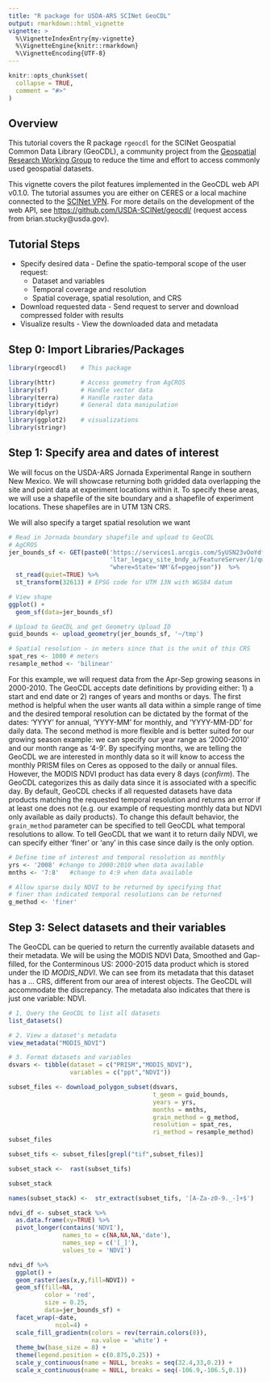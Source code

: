 ```yaml
---
title: "R package for USDA-ARS SCINet GeoCDL"
output: rmarkdown::html_vignette
vignette: >
  %\VignetteIndexEntry{my-vignette}
  %\VignetteEngine{knitr::rmarkdown}
  %\VignetteEncoding{UTF-8}
---
```


```r
knitr::opts_chunk$set(
  collapse = TRUE,
  comment = "#>"
)
```

## Overview

This tutorial covers the R package `rgeocdl` for the SCINet Geospatial Common Data Library (GeoCDL), a community project from the [Geospatial Research Working Group](https://scinet.usda.gov/working-groups/geospatial) to reduce the time and effort to access commonly used geospatial datasets. 

This vignette covers the pilot features implemented in the GeoCDL web API v0.1.0. The tutorial assumes you are either on CERES or a local machine connected to the [SCINet VPN](https://scinet.usda.gov/guide/vpn). For more details on the development of the web API, see [https://github.com/USDA-SCINet/geocdl/](https://github.com/USDA-SCINet/geocdl/) (request access from brian.stucky@usda.gov).

## Tutorial Steps

* Specify desired data - Define the spatio-temporal scope of the user request:
  * Dataset and variables
  * Temporal coverage and resolution
  * Spatial coverage, spatial resolution, and CRS
* Download requested data - Send request to server and download compressed folder with results
* Visualize results - View the downloaded data and metadata

## Step 0: Import Libraries/Packages

```r
library(rgeocdl)    # This package

library(httr)       # Access geometry from AgCROS
library(sf)         # Handle vector data
library(terra)      # Handle raster data
library(tidyr)      # General data manipulation
library(dplyr)
library(ggplot2)    # visualizations
library(stringr)
```

## Step 1: Specify area and dates of interest 

We will focus on the USDA-ARS Jornada Experimental Range in southern New Mexico. We will showcase returning both gridded data overlapping the site and point data at experiment locations within it. To specify these areas, we will use a shapefile of the site boundary and a shapefile of experiment locations. These shapefiles are in UTM 13N CRS. 

We will also specify a target spatial resolution we want


```r
# Read in Jornada boundary shapefile and upload to GeoCDL
# AgCROS 
jer_bounds_sf <- GET(paste0('https://services1.arcgis.com/SyUSN23vOoYdfLC8/arcgis/rest/services/',
                            'ltar_legacy_site_bndy_a/FeatureServer/1/query?',
                            "where=State='NM'&f=pgeojson"))  %>%
  st_read(quiet=TRUE) %>%
  st_transform(32613) # EPSG code for UTM 13N with WGS84 datum

# View shape
ggplot() +
  geom_sf(data=jer_bounds_sf)

# Upload to GeoCDL and get Geometry Upload ID
guid_bounds <- upload_geometry(jer_bounds_sf, '~/tmp')

# Spatial resolution - in meters since that is the unit of this CRS
spat_res <- 1000 # meters
resample_method <- 'bilinear'
```

For this example, we will request data from the Apr-Sep growing seasons in 2000-2010. The GeoCDL accepts date definitions by providing either: 1) a start and end date or 2) ranges of years and months or days. The first method is helpful when the user wants all data within a simple range of time and the desired temporal resolution can be dictated by the format of the dates: 'YYYY' for annual, 'YYYY-MM' for monthly, and 'YYYY-MM-DD' for daily data. The second method is more flexible and is better suited for our growing season example: we can specify our year range as '2000-2010' and our month range as '4-9'. By specifying months, we are telling the GeoCDL we are interested in monthly data so it will know to access the monthly PRISM files on Ceres as opposed to the daily or annual files. However, the MODIS NDVI product has data every 8 days (*confirm*). The GeoCDL categorizes this as daily data since it is associated with a specific day. By default, GeoCDL checks if all requested datasets have data products matching the requested temporal resolution and returns an error if at least one does not (e.g. our example of requesting monthly data but NDVI only available as daily products). To change this default behavior, the `grain_method` parameter can be specified to tell GeoCDL what temporal resolutions to allow. To tell GeoCDL that we want it to return daily NDVI, we can specify either 'finer' or 'any' in this case since daily is the only option.

```r
# Define time of interest and temporal resolution as monthly
yrs <- '2008' #change to 2000:2010 when data available
mnths <- '7:8'   #change to 4:9 when data available

# Allow sparse daily NDVI to be returned by specifying that
# finer than indicated temporal resolutions can be returned
g_method <- 'finer' 

```

## Step 3: Select datasets and their variables

The GeoCDL can be queried to return the currently available datasets and their metadata. We will be using the MODIS NDVI Data, Smoothed and Gap-filled, for the Conterminous US: 2000-2015 data product which is stored under the ID *MODIS_NDVI*.
We can see from its metadata that this dataset has a ... CRS, different from our area of interest objects. The GeoCDL will accommodate the discrepancy. The metadata also indicates that there is just one variable: NDVI.

```r
# 1, Query the GeoCDL to list all datasets
list_datasets()

# 2. View a dataset's metadata
view_metadata("MODIS_NDVI")

# 3. Format datasets and variables
dsvars <- tibble(dataset = c("PRISM","MODIS_NDVI"),
                 variables = c("ppt","NDVI"))

```

```r

subset_files <- download_polygon_subset(dsvars, 
                                        t_geom = guid_bounds,
                                        years = yrs,
                                        months = mnths,
                                        grain_method = g_method,
                                        resolution = spat_res,
                                        ri_method = resample_method)
subset_files

```

```r

subset_tifs <- subset_files[grepl("tif",subset_files)]

subset_stack <-  rast(subset_tifs) 

subset_stack

names(subset_stack) <-  str_extract(subset_tifs, '[A-Za-z0-9._-]+$')

ndvi_df <- subset_stack %>%
  as.data.frame(xy=TRUE) %>%
  pivot_longer(contains('NDVI'),
               names_to = c(NA,NA,NA,'date'),
               names_sep = c('[_]'),
               values_to = 'NDVI')

ndvi_df %>%
  ggplot() +
  geom_raster(aes(x,y,fill=NDVI)) +
  geom_sf(fill=NA,
          color = 'red',
          size = 0.25,
          data=jer_bounds_sf) +
  facet_wrap(~date,
             ncol=4) +
  scale_fill_gradientn(colors = rev(terrain.colors(8)),
                       na.value = 'white') +
  theme_bw(base_size = 8) +
  theme(legend.position = c(0.875,0.25)) +
  scale_y_continuous(name = NULL, breaks = seq(32.4,33,0.2)) +
  scale_x_continuous(name = NULL, breaks = seq(-106.9,-106.5,0.1)) 


```
